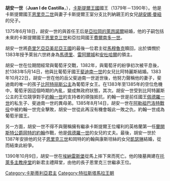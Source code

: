 {{Infobox royalty
| name         = 胡安一世
| image        = JuanIdeCastilla.JPG
| succession   = 卡斯提爾國王
| reign        = 1379年5月29日 — 1390年10月9日
| coronation   = 1379年7月25日
| predecessor  = [[恩里克二世_(卡斯提爾)|恩里克二世]]
| successor    = [[恩里克三世_(卡斯提爾)|恩里克三世]]
| spouse       = [[亞拉岡的萊昂諾爾_(1358-1382)|亞拉岡的萊昂諾爾]]
| birth_date   = 1358年8月24日
| birth_place  = [[埃皮拉|埃皮拉]]
| death_date   = {{death date and age|1390|10|09|1358|08|24|df=y}}
| death_place  = [[埃納雷斯堡|埃納雷斯堡]]
| burial_place = [[托萊多主教座堂|托萊多主教座堂]]
| house        = [[特拉斯塔馬拉王朝|特拉斯塔馬拉王朝]]
| father       = [[恩里克二世_(卡斯提爾)|恩里克二世]]
| mother       = [[比列納的胡安娜·曼紐|胡安娜·曼紐]]
| religion     = [[羅馬天主教|羅馬天主教]]
}}

'''胡安一世'''（'''Juan I de Castilla'''，{{bd|1358年|8月24日|1390年|10月9日|catIdx=J}}），[[卡斯提爾王國|卡斯提爾王國]]國王（1379年－1390年）。他是卡斯提爾國王[[恩里克二世_(卡斯提爾)|恩里克二世]]與妻子卡斯提爾王室分支比列納親王{{link-en|胡安·曼紐 (比列納親王)|Juan Manuel, Prince of Villena|胡安·曼紐}}的女兒[[比列納的胡安娜·曼紐|胡安娜·曼紐]]的兒子。

1375年6月18日，胡安一世的與首任王后是[[亞拉岡的萊昂諾爾_(1358-1382)|亞拉岡的萊昂諾爾]]結婚，他的子嗣包括未來的卡斯提爾國王[[恩里克三世_(卡斯提爾)|恩里克三世]]和亞拉岡國王[[費爾南多一世_(亞拉岡)|費爾南多一世]]。

胡安一世將[[奇里乞亞亞美尼亞王國|奇里乞亞亞美尼亞王國]]的最後一位君主{{link-en|萊翁六世|Leo V, King of Armenia}}從[[馬穆魯克|馬穆魯克]]贖回，出於憐憫於1383年授予萊翁六世終身為[[馬德里|馬德里]]、[[雷阿爾城|雷阿爾城]]和[[安杜哈爾|安杜哈爾]]的領主。

胡安一世在位期間經常與葡萄牙交戰，1382年，與葡萄牙的紛爭初次被平息後，於1383年5月14日，他與比葡萄牙國王[[斐迪南一世_(葡萄牙)|斐迪南一世]]的女兒比阿特麗斯結婚。1383年10月22日，胡安一世在他的岳父斐迪南一世逝世後，他努力聲稱他的妻子，斐迪南的唯一的孩子[[比阿特丽斯_(葡萄牙)|比阿特丽斯公主]]為葡萄牙女王。在1383年至1385年的空位危機中，葡萄牙因這個時期的內亂，變成無政府狀態，其次。胡安一世受到比阿特麗斯公主的王位競爭對手[[若昂一世|約翰一世]]的支持者的頑強抵抗，約翰一世是前任國王[[佩德羅一世_(葡萄牙)|佩德羅一世]]的私生子、斐迪南一世的異母弟。1385年8月14日，胡安一世在[[阿勒祖巴洛特戰役|阿勒祖巴洛特戰役]]中被約翰一世完全擊敗，胡安一世從此再沒有機會報此一敗之仇，約翰一世成為葡萄牙國王。

另一方面，胡安一世不得不與聲稱擁有繼承卡斯提爾王位權利的英格蘭第一任[[蘭開斯特公爵|蘭開斯特公爵]][[岡特的約翰|岡特的約翰]]作戰，他是[[佩德羅一世_(卡斯蒂利亞)|佩德羅一世]]的女兒{{link-en|卡斯蒂利亞的康斯坦絲|Constance of Castile, Duchess of Lancaster|康斯坦絲}}的丈夫。最後，胡安一世於1387年安排他的兒子[[恩里克三世_(卡斯蒂利亞)|恩里克三世]]和岡特的約翰與康斯坦絲的女兒[[蘭開斯特的凱瑟琳|凱瑟琳]]結婚，從而結束此紛爭。

1390年10月9日，胡安一世在[[埃納雷斯堡|埃納雷斯堡]]從馬上摔下來而死亡。他的陵墓興建在[[托萊多主教座堂|托萊多主教座堂]]的新君主禮拜堂，由他的長子恩里克三世繼承王位。

{{s-start}}
{{s-hou|[[特拉斯塔馬拉王朝|特拉斯塔馬拉王朝]]|1358年|8月24日|1390年|10月9日}}
{{s-reg}}
{{s-before|[[恩里克二世_(卡斯蒂利亞)|恩里克二世]]}}
{{s-title|[[卡斯蒂利亞君主列表|卡斯蒂利亞國王]]|1379年-1390年}}
{{s-after|[[恩里克三世_(卡斯蒂利亞)|恩里克三世]]}}
{{end box}}

{{卡斯提亞君主}}
{{雷昂君主}}
{{Authority control}}
[[Category:卡斯蒂利亞君主|Category:卡斯蒂利亞君主]]
[[Category:特拉斯塔馬拉王朝|Category:特拉斯塔馬拉王朝]]